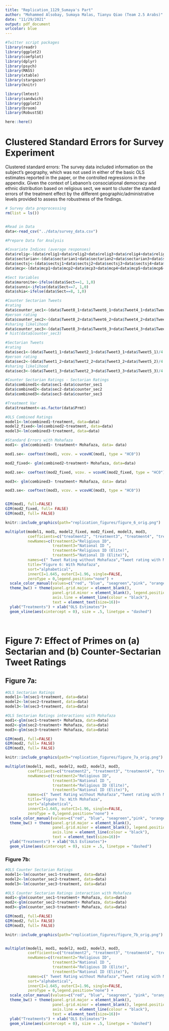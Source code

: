 ```yaml
---
title: "Replication_1129_Sumaya's Part"
author: "Mohammed Alsobay, Sumaya Malas, Tianyu Qiao (Team 2.5 Arabs)"
date: "11/29/2021"
output: pdf_document
urlcolor: blue
---
```



```r
#Twitter script packages 
library(readr)
library(ggplot2)
library(coefplot)
library(dplyr)
library(psych)
library(MASS)
library(xtable)
library(stargazer)
library(knitr)

library(lmtest)
library(sandwich)
library(ggplot2)
library(broom)
library(RobustSE)

```

```r
here::here()
```


# Clustered Standard Errors for Survey Experiment
Clustered standard errors: The survey data included information on the subject’s geography, which was not used in either of the basic OLS estimates reported in the paper, or the controlled regressions in the appendix. Given the context of Lebanon’s consociational democracy and ethnic distribution based on religious sect, we want to cluster the standard errors of the treatment effect by the different geographic/administrative levels provided to assess the robustness of the findings.

```r
# Survey data preprocessing 
rm(list = ls())


#Read in Data
data<-read_csv("../data/survey_data.csv")

#Prepare Data for Analysis 

#Covariate Indices (average responses)
data$relig<-(data$relig1+data$relig2+data$relig3+data$relig4+data$relig5+data$relig6+data$relig7+data$relig8+data$relig9+data$relig10+data$relig11+data$relig12)/12
data$sectarian<-(data$sectarian1+data$sectarian2+data$sectarian3+data$sectarian4+data$sectarian5)/5
data$sectsj<-(data$sectsj1+data$sectsj2+data$sectsj3+data$sectsj4+data$sectsj5+data$sectsj6+data$sectsj7+data$sectsj8)/8
data$mcp<-(data$mcp1+data$mcp2+data$mcp3+data$mcp4+data$mcp5+data$mcp6+data$mcp7+data$mcp8+data$mcp9+data$mcp10+data$mcp11)/11

#Sect Variables
data$maronite<-ifelse(data$Sect==1, 1,0)
data$sunni<-ifelse(data$Sect==7, 1,0)
data$shia<-ifelse(data$Sect==8, 1,0)

#Counter Sectarian Tweets
#rating
data$counter_sec1<-(data$Tweet8_1+data$Tweet6_1+data$Tweet4_1+data$Tweet7_1)/4
#person rating
data$counter_sec2<-(data$Tweet8_2+data$Tweet6_2+data$Tweet4_2+data$Tweet7_2)/4
#sharing likelihood
data$counter_sec3<-(data$Tweet8_3+data$Tweet6_3+data$Tweet4_3+data$Tweet7_3)/4
# hist(data$counter_sec3)

#Sectarian Tweets 
#rating
data$sec1<-(data$Tweet1_1+data$Tweet2_1+data$Tweet3_1+data$Tweet5_1)/4
#person rating
data$sec2<-(data$Tweet1_2+data$Tweet2_2+data$Tweet3_2+data$Tweet5_2)/4
#sharing likelihood
data$sec3<-(data$Tweet1_3+data$Tweet2_3+data$Tweet3_3+data$Tweet5_3)/4

#Counter Sectarian Ratings - Sectarian Ratings
data$combined1<-data$sec1-data$counter_sec1
data$combined2<-data$sec2-data$counter_sec2
data$combined3<-data$sec3-data$counter_sec3

#Treatment Var
data$treatment<-as.factor(data$Prmt)


```


```r
#OLS Combined Ratings
model1<-lm(combined1~treatment, data=data)
model2_fixed<-lm(combined2~treatment, data=data)
model3<-lm(combined3~treatment, data=data)
```



```r
#Standard Errors with Mohafaza
mod1<- glm(combined1~ treatment+ Mohafaza, data= data)

mod1.se<- coeftest(mod1, vcov. = vcovHC(mod1, type = "HC0"))

mod2_fixed<- glm(combined2~treatment+ Mohafaza, data=data)

mod2.se<- coeftest(mod2_fixed, vcov. = vcovHC(mod2_fixed, type = "HC0"))

mod3<- glm(combined3~ treatment+ Mohafaza, data= data)

mod3.se<- coeftest(mod3, vcov. = vcovHC(mod3, type = "HC0"))


GIM(mod1, full=FALSE)
GIM(mod2_fixed, full= FALSE)
GIM(mod3, full= FALSE)

knitr::include_graphics(path="replication_figures/figure_6_orig.png")

multiplot(model1, mod1, model2_fixed, mod2_fixed, model3, mod3, 
          coefficients=c("treatment2", "treatment3", "treatment4", "treatment5"), 
          newNames=c(treatment2="Religious ID", 
                     treatment3="National ID ", 
                     treatment4="Religious ID (Elite)", 
                     treatment5="National ID (Elite)"), 
          names=c(" Tweet Rating without Mohafaza","Tweet rating with Mohafaza", "User Rating without Mohafaza", " User Rating with Mohafaza", "Likely to Share without Mohafaza", "Likely to Share with Mohafaza"), 
          title="Figure 6: With Mohafaza", 
          sort="alphabetical", 
          innerCI=1.645, outerCI=1.96, single=FALSE, 
          zeroType = 0,legend.position="none") +
  scale_color_manual(values=c("red", "blue", "seagreen","pink", "orange", "yellow")) +
  theme_bw() + theme(panel.grid.major = element_blank(), 
                     panel.grid.minor = element_blank(), legend.position="none", 
                     axis.line = element_line(colour = "black"), 
                     text = element_text(size=16))+
  ylab("Treatments") + xlab("OLS Estimates")+ 
  geom_vline(aes(xintercept = 0), size = .5, linetype = "dashed")




```



\newpage
# Figure 7: Effect of Primes on (a) Sectarian and (b) Counter-Sectarian Tweet Ratings

## Figure 7a: 


```r
#OLS Sectarian Ratings
model1<-lm(sec1~treatment, data=data)
model2<-lm(sec2~treatment, data=data)
model3<-lm(sec3~treatment, data=data)

#OLS Sectarian Ratings interactions with Mohafaza
mod1<-glm(sec1~treatment+ Mohafaza, data=data)
mod2<-glm(sec2~treatment+ Mohafaza, data=data)
mod3<-glm(sec3~treatment+ Mohafaza, data=data)

GIM(mod1, full=FALSE)
GIM(mod2, full= FALSE)
GIM(mod3, full= FALSE)

knitr::include_graphics(path="replication_figures/figure_7a_orig.png")

multiplot(model1, mod1, model2, mod2, model3, mod3, 
          coefficients=c("treatment2", "treatment3", "treatment4", "treatment5"), 
          newNames=c(treatment2="Religious ID", 
                     treatment3="National ID ", 
                     treatment4="Religious ID (Elite)", 
                     treatment5="National ID (Elite)"), 
          names=c(" Tweet Rating without Mohafaza","Tweet rating with Mohafaza", "User Rating without Mohafaza", " User Rating with Mohafaza", "Likely to Share without Mohafaza", "Likely to Share with Mohafaza"), 
          title="Figure 7a: With Mohafaza", 
          sort="alphabetical", 
          innerCI=1.645, outerCI=1.96, single=FALSE, 
          zeroType = 0,legend.position="none") +
  scale_color_manual(values=c("red", "blue", "seagreen","pink", "orange", "yellow")) +
  theme_bw() + theme(panel.grid.major = element_blank(), 
                     panel.grid.minor = element_blank(), legend.position="none", 
                     axis.line = element_line(colour = "black"), 
                     text = element_text(size=16))+
  ylab("Treatments") + xlab("OLS Estimates")+ 
  geom_vline(aes(xintercept = 0), size = .5, linetype = "dashed")

```



\newpage
### Figure 7b:
 

```r
#OLS Counter Sectarian Ratings
model1<-lm(counter_sec1~treatment, data=data)
model2<-lm(counter_sec2~treatment, data=data)
model3<-lm(counter_sec3~treatment, data=data)

#OLS Counter Sectarian Ratings interaction with Mohafaza
mod1<-glm(counter_sec1~treatment+ Mohafaza, data=data)
mod2<-glm(counter_sec2~treatment+ Mohafaza, data=data)
mod3<-glm(counter_sec3~treatment+ Mohafaza, data=data)

GIM(mod1, full=FALSE)
GIM(mod2, full= FALSE)
GIM(mod3, full= FALSE)

knitr::include_graphics(path="replication_figures/figure_7b_orig.png")


multiplot(model1, mod1, model2, mod2, model3, mod3, 
          coefficients=c("treatment2", "treatment3", "treatment4", "treatment5"), 
          newNames=c(treatment2="Religious ID", 
                     treatment3="National ID ", 
                     treatment4="Religious ID (Elite)", 
                     treatment5="National ID (Elite)"), 
          names=c(" Tweet Rating without Mohafaza","Tweet rating with Mohafaza", "User Rating without Mohafaza", " User Rating with Mohafaza", "Likely to Share without Mohafaza", "Likely to Share with Mohafaza"), title="Figure 7b with Mohafaza", 
          sort="alphabetical", 
          innerCI=1.645, outerCI=1.96, single=FALSE, 
          zeroType = 0,legend.position="none") +
  scale_color_manual(values=c("red", "blue", "seagreen", "pink", "orange", "yellow")) +
  theme_bw() + theme(panel.grid.major = element_blank(), 
                     panel.grid.minor = element_blank(), legend.position="none", 
                     axis.line = element_line(colour = "black"), 
                     text = element_text(size=16))+
  ylab("Treatments") + xlab("OLS Estimates")+ 
  geom_vline(aes(xintercept = 0), size = .5, linetype = "dashed")

```

